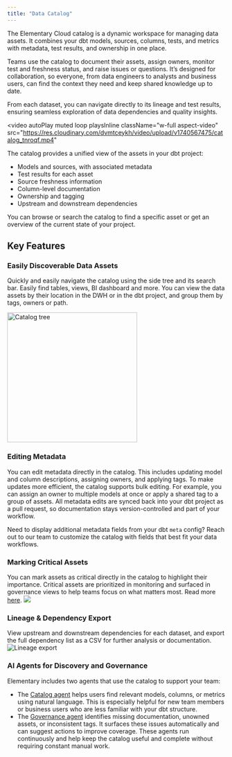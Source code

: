 ```yaml
---
title: "Data Catalog"
---
```


<Snippet file="cloud/cloud-feature-tag.mdx" />

The Elementary Cloud catalog is a dynamic workspace for managing data assets. It combines your dbt models, sources, columns, tests, and metrics with metadata, test results, and ownership in one place.

Teams use the catalog to document their assets, assign owners, monitor test and freshness status, and raise issues or questions. It’s designed for collaboration, so everyone, from data engineers to analysts and business users, can find the context they need and keep shared knowledge up to date.

From each dataset, you can navigate directly to its lineage and test results, ensuring seamless exploration of data dependencies and quality insights.

<video
  autoPlay
  muted
  loop
  playsInline
  className="w-full aspect-video"
  src="https://res.cloudinary.com/dvmtceykh/video/upload/v1740567475/catalog_tnroqf.mp4"
></video>

The catalog provides a unified view of the assets in your dbt project:
- Models and sources, with associated metadata
- Test results for each asset
- Source freshness information
- Column-level documentation
- Ownership and tagging
- Upstream and downstream dependencies

You can browse or search the catalog to find a specific asset or get an overview of the current state of your project.

## Key Features

### Easily Discoverable Data Assets
Quickly and easily navigate the catalog using the side tree and its search bar. Easily find tables, views, BI dashboard and more.
You can view the data assets by their location in the DWH or in the dbt project, and group them by tags, owners or path.

<img width="300" src="https://res.cloudinary.com/dvmtceykh/image/upload/v1740577485/589e1160-bc0e-4ac5-9751-634568975b3e.png" alt="Catalog tree" />

### Editing Metadata
You can edit metadata directly in the catalog. This includes updating model and column descriptions, assigning owners, and applying tags.
To make updates more efficient, the catalog supports bulk editing. For example, you can assign an owner to multiple models at once or apply a shared tag to a group of assets.
All metadata edits are synced back into your dbt project as a pull request, so documentation stays version-controlled and part of your workflow.

Need to display additional metadata fields from your dbt `meta` config? Reach out to our team to customize the catalog with fields that best fit your data workflows.

### Marking Critical Assets
You can mark assets as critical directly in the catalog to highlight their importance. Critical assets are prioritized in monitoring and surfaced in governance views to help teams focus on what matters most. Read more [here](/cloud/features/data-governance/critical_assets).
<img src="https://res.cloudinary.com/do5hrgokq/image/upload/v1740054762/u2rcaavqxmaa2ctg09wz.png" />

### Lineage & Dependency Export
View upstream and downstream dependencies for each dataset, and export the full dependency list as a CSV for further analysis or documentation.
<img src="https://res.cloudinary.com/dvmtceykh/image/upload/v1740576976/ec20159d-7d83-4f88-8cc3-c0f9d539d9d2.png" alt="Lineage export" />

### AI Agents for Discovery and Governance
Elementary includes two agents that use the catalog to support your team:
- The [Catalog agent](/cloud/ai-agents/catalog-agent) helps users find relevant models, columns, or metrics using natural language. This is especially helpful for new team members or business users who are less familiar with your dbt structure.
- The [Governance agent](/cloud/ai-agents/governance-agent) identifies missing documentation, unowned assets, or inconsistent tags. It surfaces these issues automatically and can suggest actions to improve coverage.
These agents run continuously and help keep the catalog useful and complete without requiring constant manual work.
